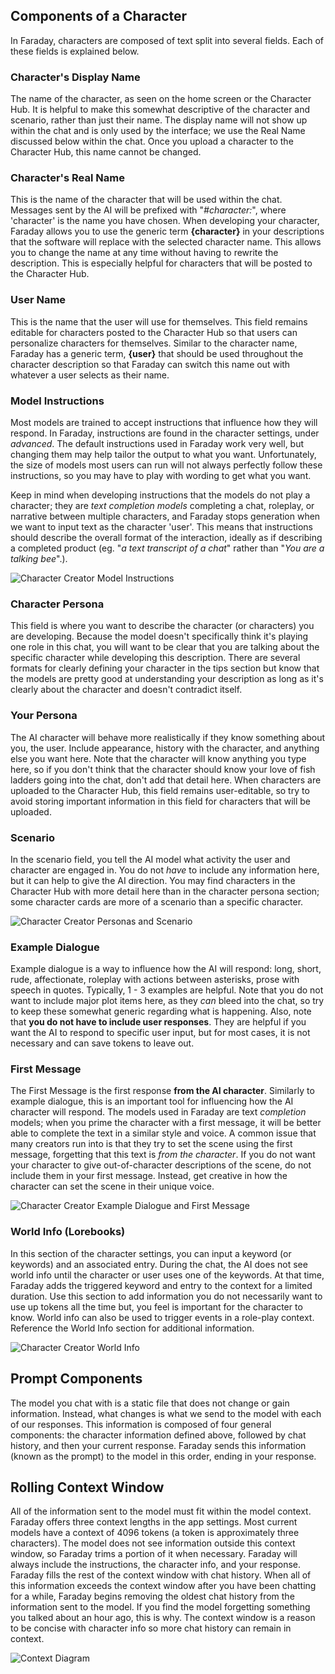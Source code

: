## Components of a Character
In Faraday, characters are composed of text split into several fields. Each of these fields is explained below.
		

### Character's Display Name
		

The name of the character, as seen on the home screen or the Character Hub. It is helpful to make this somewhat descriptive of the character and scenario, rather than just their name. The display name will not show up within the chat and is only used by the interface; we use the Real Name discussed below within the chat. Once you upload a character to the Character Hub, this name cannot be changed.
		

### Character's Real Name
		

This is the name of the character that will be used within the chat. Messages sent by the AI will be prefixed with "*#character:*", where 'character' is the name you have chosen. When developing your character, Faraday allows you to use the generic term **{character}** in your descriptions that the software will replace with the selected character name. This allows you to change the name at any time without having to rewrite the description. This is especially helpful for characters that will be posted to the Character Hub.
		

### User Name
		

This is the name that the user will use for themselves. This field remains editable for characters posted to the Character Hub so that users can personalize characters for themselves. Similar to the character name, Faraday has a generic term, **{user}** that should be used throughout the character description so that Faraday can switch this name out with whatever a user selects as their name.
		

### Model Instructions
		

Most models are trained to accept instructions that influence how they will respond. In Faraday, instructions are found in the character settings, under *advanced*. The default instructions used in Faraday work very well, but changing them may help tailor the output to what you want. Unfortunately, the size of models most users can run will not always perfectly follow these instructions, so you may have to play with wording to get what you want.
		

Keep in mind when developing instructions that the models do not play a character; they are *text completion models* completing a chat, roleplay, or narrative between multiple characters, and Faraday stops generation when we want to input text as the character 'user'. This means that instructions should describe the overall format of the interaction, ideally as if describing a completed product (eg. "*a text transcript of a chat*" rather than "*You are a talking bee*".).
		

![Character Creator Model Instructions](/images/creator_instructions.png)
		

### Character Persona
		

This field is where you want to describe the character (or characters) you are developing. Because the model doesn't specifically think it's playing one role in this chat, you will want to be clear that you are talking about the specific character while developing this description. There are several formats for clearly defining your character in the tips section but know that the models are pretty good at understanding your description as long as it's clearly about the character and doesn't contradict itself.
		

### Your Persona
		

The AI character will behave more realistically if they know something about you, the user. Include appearance, history with the character, and anything else you want here. Note that the character will know anything you type here, so if you don't think that the character should know your love of fish ladders going into the chat, don't add that detail here. When characters are uploaded to the Character Hub, this field remains user-editable, so try to avoid storing important information in this field for characters that will be uploaded.
		

### Scenario
		

In the scenario field, you tell the AI model what activity the user and character are engaged in. You do not *have* to include any information here, but it can help to give the AI direction. You may find characters in the Character Hub with more detail here than in the character persona section; some character cards are more of a scenario than a specific character.
		

![Character Creator Personas and Scenario](/images/creator_persona.png)
		

### Example Dialogue
		

Example dialogue is a way to influence how the AI will respond: long, short, rude, affectionate, roleplay with actions between asterisks, prose with speech in quotes. Typically, 1 - 3 examples are helpful. Note that you do not want to include major plot items here, as they *can* bleed into the chat, so try to keep these somewhat generic regarding what is happening. Also, note that **you do not have to include user responses**. They are helpful if you want the AI to respond to specific user input, but for most cases, it is not necessary and can save tokens to leave out.
		

### First Message
		

The First Message is the first response **from the AI character**. Similarly to example dialogue, this is an important tool for influencing how the AI character will respond. The models used in Faraday are text *completion* models; when you prime the character with a first message, it will be better able to complete the text in a similar style and voice. A common issue that many creators run into is that they try to set the scene using the first message, forgetting that this text is *from the character*. If you do not want your character to give out-of-character descriptions of the scene, do not include them in your first message. Instead, get creative in how the character can set the scene in their unique voice.
		

![Character Creator Example Dialogue and First Message](/images/creator_example_dialogue.png)
		

### World Info (Lorebooks)
		

In this section of the character settings, you can input a keyword (or keywords) and an associated entry. During the chat, the AI does not see world info until the character or user uses one of the keywords. At that time, Faraday adds the triggered keyword and entry to the context for a limited duration. Use this section to add information you do not necessarily want to use up tokens all the time but, you feel is important for the character to know. World info can also be used to trigger events in a role-play context. Reference the World Info section for additional information.
		

![Character Creator World Info](/images/creator_lore.png)
		

## Prompt Components
The model you chat with is a static file that does not change or gain information. Instead, what changes is what we send to the model with each of our responses. This information is composed of four general components: the character information defined above, followed by chat history, and then your current response. Faraday sends this information (known as the prompt) to the model in this order, ending in your response.
		

## Rolling Context Window
		

All of the information sent to the model must fit within the model context. Faraday offers three context lengths in the app settings. Most current models have a context of 4096 tokens (a token is approximately three characters). The model does not see information outside this context window, so Faraday trims a portion of it when necessary. Faraday will always include the instructions, the character info, and your response. Faraday fills the rest of the context window with chat history. When all of this information exceeds the context window after you have been chatting for a while, Faraday begins removing the oldest chat history from the information sent to the model. If you find the model forgetting something you talked about an hour ago, this is why. The context window is a reason to be concise with character info so more chat history can remain in context.
		

![Context Diagram](/images/context_sent_diagram.png)

